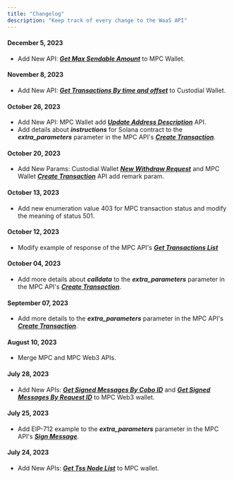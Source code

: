 ```yaml
---
title: "Changelog"
description: "Keep track of every change to the WaaS API"
---
```

#### December 5, 2023
   - Add New API: ***[Get Max Sendable Amount](/api-references/mpc-wallet/mpc_get_max_send_amount)*** to MPC Wallet.

#### November 8, 2023
   - Add New API: ***[Get Transactions By time and offset](/api-references/custody-wallet/transactions_by_time_ex)*** to Custodial Wallet.

#### October 26, 2023
   - Add New API: MPC Wallet add ***[Update Address Description](/api-references/mpc-wallet/mpc_update_address_description)*** API.
   - Add details about ***instructions*** for Solana contract to the ***extra_parameters*** parameter
     in the MPC API's ***[Create Transaction](/api-references/mpc-wallet/mpc_create_transaction)***.

#### October 20, 2023
   - Add New Params: Custodial Wallet ***[New Withdraw Request](/api-references/custody-wallet/new_withdraw_request)*** and MPC Wallet  ***[Create Transaction](/api-references/mpc-wallet/create_transaction)*** API add remark param.

#### October 13, 2023
   - Add new enumeration value 403 for MPC transaction status and modify the meaning of status 501.

#### October 12, 2023
   - Modify example of response of the MPC API's ***[Get Transactions List](/api-references/mpc-wallet/mpc_list_transactions)*** 

#### October 04, 2023
   - Add more details about ***calldata*** to the ***extra_parameters*** parameter
     in the MPC API's ***[Create Transaction](/api-references/mpc-wallet/mpc_create_transaction)***.

#### September 07, 2023
   - Add more details to the ***extra_parameters*** parameter in the MPC API's
     ***[Create Transaction](/api-references/mpc-wallet/mpc_create_transaction)***.

#### August 10, 2023
   - Merge MPC and MPC Web3 APIs.

#### July 28, 2023
   - Add New APIs: ***[Get Signed Messages By Cobo ID](/api-references/mpc-wallet/mpc_sign_messages_by_cobo_ids)*** and
     ***[Get Signed Messages By Request ID](/api-references/mpc-wallet/mpc_sign_messages_by_request_ids)*** to MPC Web3 wallet.

#### July 25, 2023
   - Add EIP-712 example to the ***extra_parameters*** parameter in the MPC API's ***[Sign Message](/api-references/mpc-wallet/mpc_sign_message)***.

#### July 24, 2023
   - Add New APIs: ***[Get Tss Node List](/api-references/mpc-wallet/mpc_list_tss_node)*** to MPC wallet.
